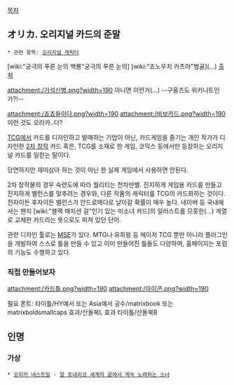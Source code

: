 [[목차]]

== オリカ. 오리지널 카드의 준말 ==
 * 관련 항목: [[오리지널 캐릭터]]

{{{#!html
<img src="http://m1.daumcdn.net/cfile233/image/1842AC4E50A362BD018D02"width=190>
}}}
[wiki:"궁극의 푸른 눈의 백룡"궁극의 푸른 눈의] [wiki:"죠노우치 카츠야"범골](...) [http://tyh.cside.com/marutaku1994/orika/other/page_thumb4.html 출처]

attachment:/거석신병.png?width=190
아니면 이런거(...) --구울즈도 위키니트인가?!--

attachment:/죠죠들이다.png?width=190
attachment:/바보카드.png?width=190
이런 것도 오리카..다?

[[TCG]]에서 카드를 디자인하고 발매하는 기업이 아닌, 카드게임을 즐기는 개인 작가가 디자인한 [[2차 창작]] 카드 혹은, TCG를 소재로 한 게임, 코믹스 등에서만 등장하는 오리지널 카드를 일컫는 말이다. 

당연하지만 재미삼아 하는 것이 아닌 한 실제 게임에서 사용하면 안된다.

2차 창작물의 경우 숙련도에 따라 퀄리티는 천차만별. 진지하게 게임용 카드를 만들고 진지하게 밸런스를 맞추려는 경우와, 다른 작품의 캐릭터를 TCG의 카드화하는 것이다. 전자이든 후자이든 밸런스가 안드로메다로 날아갈 확률이 매우 높다. 네이버 등 국내에서는 왠지 [wiki:"블랙 매지션 걸"인기 있는 미소녀 카드]의 일러스트를 므흣한(...) 계열로 교체한 카드라는 뜻으로도 퍼져 있던 단어.

관련 디자인 툴로는 [http://magicseteditor.sourceforge.net/welcome MSE]가 있다. MTG나 유희왕 등 메이저 TCG 뿐만 아니라 플러그인을 개발하여 스스로 틀을 만들 수 있고 이미 만들어진 틀들도 다양하며, 홈페이지는 포럼의 기능도 수행하고 있다.

=== 직접 만들어보자 ===
attachment:/카드틀.png?width=190
attachment:/아이콘.png?width=190

필요 폰트: 
타이틀/HY예서 또는 Asia예서
공수/matrixbook 또는 matrixboldsmallcaps
효과/산돌북L
효과 타이틀/산돌북B



== 인명 ==
=== 가상 ===
 * [[오리카 네스트밀]] - [[알 토네리코 세계의 끝에서 계속 노래하는 소녀]]
